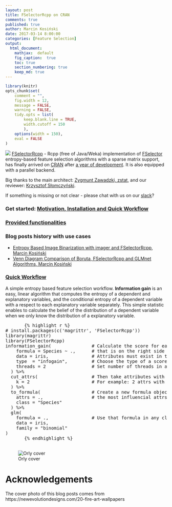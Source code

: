 ```yaml
---
layout: post
title: FSelectorRcpp on CRAN
comments: true
published: true
author: Marcin Kosiński
date: 2017-03-14 8:00:00
categories: [Feature Selection]
output:
  html_document:
    mathjax:  default
    fig_caption:  true
    toc: true
    section_numbering: true
    keep_md: true
---
```

```r
library(knitr)
opts_chunk$set(
	comment = "",
	fig.width = 12, 
	message = FALSE,
	warning = FALSE,
	tidy.opts = list(
		keep.blank.line = TRUE,
		width.cutoff = 150
		),
	options(width = 150),
	eval = FALSE
)
```
<img src="/images/fulls/fire.jpg" class="fit image"> [FSelectorRcpp](http://mi2-warsaw.github.io/FSelectorRcpp/) - Rcpp (free of Java/Weka) implementation of [FSelector](https://cran.r-project.org/web/packages/FSelector/index.html) entropy-based feature selection algorithms with a sparse matrix support, has finally arrived on [CRAN](https://cran.rstudio.com/web/packages/FSelectorRcpp/index.html) after [a year of development](https://github.com/mi2-warsaw/FSelectorRcpp). It is also equipped with a parallel backend.

Big thanks to the main architect: [Zygmunt Zawadzki, zstat](https://github.com/zzawadz), and our reviewer: [Krzysztof Słomczyński](https://github.com/krzyslom). 

If something is missing or not clear - please chat with us on our [slack](https://fselectorrcpp.slack.com/messages/general/)? 

### Get started: [Motivation, Installation and Quick Workflow](http://mi2-warsaw.github.io/FSelectorRcpp/articles/get_started.html)

### [Provided functionalities](http://mi2-warsaw.github.io/FSelectorRcpp/reference/)

### Blog posts history with use cases

- [Entropy Based Image Binarization with imager and FSelectorRcpp, Marcin Kosiński](http://r-addict.com/2017/01/08/Entropy-Based-Image-Binarization.html)
- [Venn Diagram Comparison of Boruta, FSelectorRcpp and GLMnet Algorithms, Marcin Kosiński](http://www.r-bloggers.com/venn-diagram-comparison-of-boruta-fselectorrcpp-and-glmnet-algorithms/)


### [Quick Workflow](http://mi2-warsaw.github.io/FSelectorRcpp/articles/get_started.html#quick-workflow)

A simple entropy based feature selection workflow. **Information gain** is an easy, linear algorithm that computes the entropy of a dependent and explanatory variables, and the conditional entropy of a dependent variable with a respect to each explanatory variable separately. This simple statistic enables to calculate the belief of the distribution of a dependent variable when we only know the distribution of a explanatory variable.

<p>
   <script src="https://gist.github.com/MarcinKosinski/000cd586b9c610ecd6247f5551b46663.js"></script>
  <noscript>
    <pre>
       {% highlight r %}
# install.packages(c('magrittr', 'FSelectorRcpp'))
library(magrittr)
library(FSelectorRcpp)       
information_gain(               # Calculate the score for each attribute
    formula = Species ~ .,      # that is on the right side of the formula.
    data = iris,                # Attributes must exist in the passed data.
    type  = "infogain",         # Choose the type of a score to be calculated.
    threads = 2                 # Set number of threads in a parallel backend.
  ) %>%                          
  cut_attrs(                    # Then take attributes with the highest rank.
    k = 2                       # For example: 2 attrs with the higehst rank.
  ) %>%                         
  to_formula(                   # Create a new formula object with 
    attrs = .,                  # the most influencial attrs.
    class = "Species"           
  ) %>%
  glm(
    formula = .,                # Use that formula in any classification algorithm.
    data = iris,                
    family = "binomial"         
)
       {% endhighlight %}
    </pre>
  </noscript>
</p>


![Orly cover](https://raw.githubusercontent.com/mi2-warsaw/FSelectorRcpp/master/o_rly.png)

# Acknowledgements

The cover photo of this blog posts comes from https://newevolutiondesigns.com/20-fire-art-wallpapers
